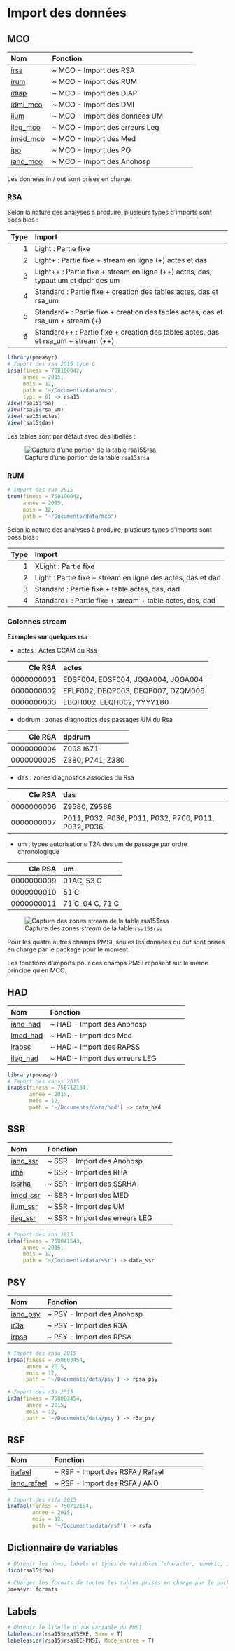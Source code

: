 # Import des données


## MCO

|Nom       |Fonction                           |
|:---------|:----------------------------------|
|[irsa](https://guillaumepressiat.github.io/pmeasyr/reference/irsa.html)      |~ MCO - Import des RSA             |
|[irum](https://guillaumepressiat.github.io/pmeasyr/reference/irum.html)      |~ MCO - Import des RUM             |
|[idiap](https://guillaumepressiat.github.io/pmeasyr/reference/idiap.html)     |~ MCO - Import des DIAP            |
|[idmi_mco](https://guillaumepressiat.github.io/pmeasyr/reference/idmi_mco.html)  |~ MCO - Import des DMI             |
|[iium](https://guillaumepressiat.github.io/pmeasyr/reference/iium.html)      |~ MCO - Import des donnees UM      |
|[ileg_mco](https://guillaumepressiat.github.io/pmeasyr/reference/ileg_mco.html)  |~ MCO - Import des erreurs Leg     |
|[imed_mco](https://guillaumepressiat.github.io/pmeasyr/reference/imed_mco.html)  |~ MCO - Import des Med             |
|[ipo](https://guillaumepressiat.github.io/pmeasyr/reference/ipo.html)       |~ MCO - Import des PO              |
|[iano_mco](https://guillaumepressiat.github.io/pmeasyr/reference/iano_mco.html)  |~ MCO - Import des Anohosp         |

Les données in / out sont prises en charge.

### RSA

Selon la nature des analyses à produire, plusieurs types d'imports sont possibles : 

| Type|Import                                                                               |
|----:|:------------------------------------------------------------------------------------|
|    1|Light      : Partie fixe                                                             |
|    2|Light+     : Partie fixe + stream en ligne (+) actes et das                          |
|    3|Light++    : Partie fixe + stream en ligne (++) actes, das, typaut um et dpdr des um |
|    4|Standard   : Partie fixe + creation des tables actes, das et rsa_um                  |
|    5|Standard+  : Partie fixe + creation des tables actes, das et rsa_um + stream (+)     |
|    6|Standard++ : Partie fixe + creation des tables actes, das et rsa_um + stream (++)    |


```r
library(pmeasyr)
# Import des rsa 2015 type 6
irsa(finess = 750100042, 
     annee = 2015, 
     mois = 12, 
     path = '~/Documents/data/mco', 
     typi = 6) -> rsa15
View(rsa15$rsa)
View(rsa15$rsa_um)
View(rsa15$actes)
View(rsa15$das)
```

Les tables sont par défaut avec des libellés :

![Capture d'une portion de la table `rsa15$rsa`](images/rsa1.png)

### RUM

```r
# Import des rum 2015
irum(finess = 750100042, 
     annee = 2015, 
     mois = 12, 
     path = '~/Documents/data/mco')
```

Selon la nature des analyses à produire, plusieurs types d'imports sont possibles : 

| Type|Import                                                          |
|----:|:---------------------------------------------------------------|
|    1|XLight    : Partie fixe                                         |
|    2|Light     : Partie fixe + stream en ligne des actes, das et dad |
|    3|Standard  : Partie fixe + table actes, das, dad                 |
|    4|Standard+ : Partie fixe + stream + table actes, das, dad        |

### Colonnes stream

**Exemples sur quelques rsa** : 

  - actes : Actes CCAM du Rsa

| Cle RSA  |  actes                                 |
|---------:|:---------------------------------------|
|0000000001|      EDSF004, EDSF004, JQGA004, JQGA004|
|0000000002|      EPLF002, DEQP003, DEQP007, DZQM006|
|0000000003|               EBQH002, EEQH002, YYYY180|
 

  - dpdrum : zones diagnostics des passages UM du Rsa

| Cle RSA  |  dpdrum                   |                  
|---------:|:--------------------------|
|0000000004|                 Z098  I671|
|0000000005|           Z380, P741, Z380|

  - das : zones diagnostics associes du Rsa

| Cle RSA  |  das                                               |
|---------:|:---------------------------------------------------|
|0000000006|                                        Z9580, Z9588|
|0000000007|P011, P032, P036, P011, P032, P700, P011, P032, P036|

  - um : types autorisations T2A des um de passage par ordre chronologique

| Cle RSA  |  um                    |
|---------:|:-----------------------|
|0000000009|              01AC, 53 C|
|0000000010|                    51 C|
|0000000011|        71 C, 04 C, 71 C|

![Capture des zones *stream* de la table `rsa15$rsa`](images/rsa_stream.png)



Pour les quatre autres champs PMSI, seules les données du *out* sont prises en charge par le package pour le moment.

Les fonctions d'imports pour ces champs PMSI reposent sur le même principe qu'en MCO.

## HAD

|Nom        |Fonction                              |
|:----------|:-------------------------------------|
|[iano_had](https://guillaumepressiat.github.io/pmeasyr/reference/iano_had.html)   |~ HAD - Import des Anohosp            |
|[imed_had](https://guillaumepressiat.github.io/pmeasyr/reference/imed_had.html)   |~ HAD - Import des Med                |
|[irapss](https://guillaumepressiat.github.io/pmeasyr/reference/irapss.html)     |~ HAD - Import des RAPSS              |
|[ileg_had](https://guillaumepressiat.github.io/pmeasyr/reference/ileg_had.html)     |~ HAD - Import des erreurs LEG        |

```r
library(pmeasyr)
# Import des rapss 2015
irapss(finess = 750712184,
       annee = 2015,
       mois = 12,
       path = '~/Documents/data/had') -> data_had
```

## SSR

|Nom        |Fonction                              |
|:----------|:-------------------------------------|
|[iano_ssr](https://guillaumepressiat.github.io/pmeasyr/reference/iano_ssr.html)   |~ SSR - Import des Anohosp            |
|[irha](https://guillaumepressiat.github.io/pmeasyr/reference/irha.html)       |~ SSR - Import des RHA                |
|[issrha](https://guillaumepressiat.github.io/pmeasyr/reference/issrha.html)     |~ SSR - Import des SSRHA              |
|[imed_ssr](https://guillaumepressiat.github.io/pmeasyr/reference/imed_ssr.html)     |~ SSR - Import des MED              |
|[iium_ssr](https://guillaumepressiat.github.io/pmeasyr/reference/iium_ssr.html)     |~ SSR - Import des UM              |
|[ileg_ssr](https://guillaumepressiat.github.io/pmeasyr/reference/ileg_ssr.html)     |~ SSR - Import des erreurs LEG        |


```r
# Import des rha 2015
irha(finess = 750041543,
     annee = 2015,
     mois = 12,
     path = '~/Documents/data/ssr') -> data_ssr
```

## PSY

|Nom        |Fonction                              |
|:----------|:-------------------------------------|
|[iano_psy](https://guillaumepressiat.github.io/pmeasyr/reference/iano_psy.html)   |~ PSY - Import des Anohosp            |
|[ir3a](https://guillaumepressiat.github.io/pmeasyr/reference/ir3a.html)       |~ PSY - Import des R3A                |
|[irpsa](https://guillaumepressiat.github.io/pmeasyr/reference/irpsa.html)      |~ PSY - Import des RPSA               |

```r
# Import des rpsa 2015
irpsa(finess = 750803454,
      annee = 2015,
      mois = 12,
      path = '~/Documents/data/psy') -> rpsa_psy

# Import des r3a 2015
ir3a(finess = 750803454,
      annee = 2015,
      mois = 12,
      path = '~/Documents/data/psy') -> r3a_psy
```

## RSF

|Nom        |Fonction                              |
|:----------|:-------------------------------------|
|[irafael](https://guillaumepressiat.github.io/pmeasyr/reference/irafael.html)    |~ RSF - Import des RSFA / Rafael      |
|[iano_rafael](https://guillaumepressiat.github.io/pmeasyr/reference/iano_rafael.html)|~ RSF - Import des RSFA / ANO         |


```r
# Import des rsfa 2015
irafael(finess = 750712184,
        annee = 2015,
        mois = 12,
        path = '~/Documents/data/rsf') -> rsfa
```



## Dictionnaire de variables


```r
# Obtenir les noms, labels et types de variables (character, numeric, integer, date, ...)
dico(rsa15$rsa)
```

```r
# Charger les formats de toutes les tables prises en charge par le package
pmeasyr::formats
```


## Labels

```r
# Obtenir le libelle d'une variable du PMSI
labeleasier(rsa15$rsa$SEXE, Sexe = T)
labeleasier(rsa15$rsa$ECHPMSI, Mode_entree = T)
```



